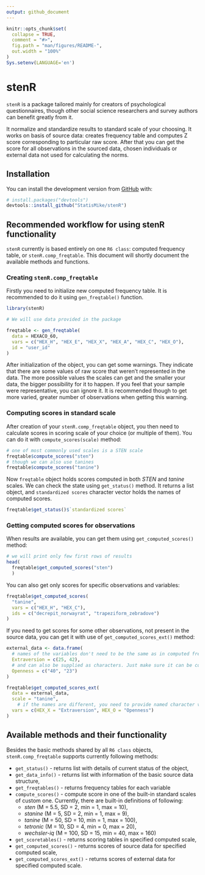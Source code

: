 ```yaml
---
output: github_document
---
```


<!-- README.md is generated from README.Rmd. Please edit that file -->

```r
knitr::opts_chunk$set(
  collapse = TRUE,
  comment = "#>",
  fig.path = "man/figures/README-",
  out.width = "100%"
)
Sys.setenv(LANGUAGE='en')
```

# stenR

<!-- badges: start -->
<!-- badges: end -->

`stenR` is a package tailored mainly for creators of psychological questionnaires,
though other social science researchers and survey authors can benefit greatly
from it.

It normalize and standardize results to standard scale of your choosing. It
works on basis of source data: creates frequency table and computes Z score
corresponding to particular raw score. After that you can get the score for
all observations in the sourced data, chosen individuals or external data not
used for calculating the norms.

## Installation

You can install the development version from [GitHub](https://github.com/) with:

``` r
# install.packages("devtools")
devtools::install_github("StatisMike/stenR")
```
## Recommended workflow for using stenR functionality

`stenR` currently is based entirely on one `R6 class`: computed frequency table,
or `stenR.comp_freqtable`. This document will shortly document the available
methods and functions.

### Creating `stenR.comp_freqtable`

Firstly you need to initialize new computed frequency table. It is recommended
to do it using `gen_freqtable()` function.

```r
library(stenR)

# We will use data provided in the package

freqtable <- gen_freqtable(
  data = HEXACO_60,
  vars = c("HEX_H", "HEX_E", "HEX_X", "HEX_A", "HEX_C", "HEX_O"),
  id = "user_id"
)
```
After initialization of the object, you can get some warnings. They indicate that there are some
values of raw score that weren't represented in the data. The more possible values the scales
can get and the smaller your data, the bigger possibility for it to happen. If you feel that your
sample were representative, you can ignore it. It is recommended though to get more
varied, greater number of observations when getting this warning.

### Computing scores in standard scale

After creation of your `stenR.comp_freqtable` object, you then need to calculate scores
in scoring scale of your choice (or multiple of them). You can do it with `compute_scores(scale)` method:

```r
# one of most commonly used scales is a STEN scale
freqtable$compute_scores("sten")
# though we can also use tanines
freqtable$compute_scores("tanine")
```

Now `freqtable` object holds scores computed in both *STEN* and *tanine* scales.
We can check the state using `get_status()` method. It returns a list object,
and `standardized scores` character vector holds the names of computed
scores.

```r
freqtable$get_status()$`standardized scores`
```
### Getting computed scores for observations

When results are available, you can get them using `get_computed_scores()` method:

```r
# we will print only few first rows of results
head(
  freqtable$get_computed_scores("sten")
  )
```
You can also get only scores for specific observations and variables:

```r
freqtable$get_computed_scores(
  "tanine",
  vars = c("HEX_H", "HEX_C"),
  ids = c("decrepit_norwayrat", "trapeziform_zebradove")
)
```
If you need to get scores for some other observations, not present in the source data, 
you can get it with use of `get_computed_scores_ext()` method:

```r
external_data <- data.frame(
  # names of the variables don't need to be the same as in computed freqtable
  Extraversion = c(25, 42),
  # and can also be supplied as characters. Just make sure it can be coerced to numerical
  Openness = c("40", "23")
)

freqtable$get_computed_scores_ext(
  data = external_data,
  scale = "tanine",
    # if the names are different, you need to provide named character vector
  vars = c(HEX_X = "Extraversion", HEX_O = "Openness")
)
```

## Available methods and their functionality

Besides the basic methods shared by all `R6 class` objects, 
`stenR.comp_freqtable` supports currently following methods:

- `get_status()` - returns list with details of current status of the object,
- `get_data_info()` - returns list with information of the basic source data structure,
- `get_freqtables()` - returns frequency tables for each variable
- `compute_scores()` - compute score in one of the built-in standard scales of custom one. Currently, there are built-in definitions of following:
  - *sten* (M = 5.5, SD = 2, min = 1, max = 10),
  - *stanine* (M = 5, SD = 2, min = 1, max = 9),
  - *tanine* (M = 50, SD = 10, min = 1, max = 100),
  - *tetronic* (M = 10, SD = 4, min = 0, max = 20),
  - *wechsler-iq* (M = 100, SD = 15, min = 40, max = 160)
- `get_scoretables()` - returns scoring tables in specified computed scale,
- `get_computed_scores()` - returns scores of source data for specified computed scale,
- `get_computed_scores_ext()` - returns scores of external data for specified computed scale.



